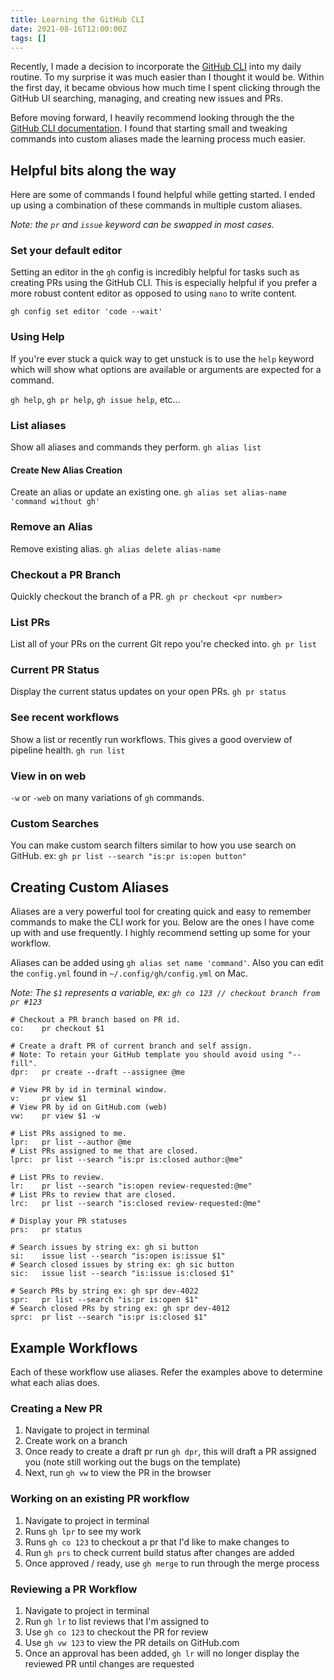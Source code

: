```yaml
---
title: Learning the GitHub CLI
date: 2021-08-16T12:00:00Z
tags: []
---
```


Recently, I made a decision to incorporate the [GitHub CLI](https://cli.github.com/manual/) into my daily routine. To my surprise it was much easier than I thought it would be. Within the first day, it became obvious how much time I spent clicking through the GitHub UI searching, managing, and creating new issues and PRs.

Before moving forward, I heavily recommend looking through the the [GitHub CLI documentation](https://cli.github.com/manual/). I found that starting small and tweaking commands into custom aliases made the learning process much easier.

## Helpful bits along the way

Here are some of commands I found helpful while getting started. I ended up using a combination of these commands in multiple custom aliases.

_Note: the `pr` and `issue` keyword can be swapped in most cases._

### Set your default editor

Setting an editor in the `gh` config is incredibly helpful for tasks such as creating PRs using the GitHub CLI. This is especially helpful if you prefer a more robust content editor as opposed to using `nano` to write content.

`gh config set editor 'code --wait'`

### Using Help

If you're ever stuck a quick way to get unstuck is to use the `help` keyword which will show what options are available or arguments are expected for a command.

`gh help`, `gh pr help`, `gh issue help`, etc...

### List aliases

Show all aliases and commands they perform.
`gh alias list`

#### Create New Alias Creation

Create an alias or update an existing one.
`gh alias set alias-name 'command without gh'`

### Remove an Alias

Remove existing alias.
`gh alias delete alias-name`

### Checkout a PR Branch

Quickly checkout the branch of a PR.
`gh pr checkout <pr number>`

### List PRs

List all of your PRs on the current Git repo you're checked into.
`gh pr list`

### Current PR Status

Display the current status updates on your open PRs.
`gh pr status`

### See recent workflows

Show a list or recently run workflows. This gives a good overview of pipeline health.
`gh run list`

### View in on web

`-w` or `-web` on many variations of `gh` commands.

### Custom Searches

You can make custom search filters similar to how you use search on GitHub.
ex: `gh pr list --search "is:pr is:open button"`

## Creating Custom Aliases

Aliases are a very powerful tool for creating quick and easy to remember commands to make the CLI work for you. Below are the ones I have come up with and use frequently. I highly recommend setting up some for your workflow.

Aliases can be added using `gh alias set name 'command'`. Also you can edit the `config.yml` found in `~/.config/gh/config.yml` on Mac.

_Note: The `$1` represents a variable, ex: `gh co 123 // checkout branch from pr #123`_

```shell
# Checkout a PR branch based on PR id.
co:    pr checkout $1

# Create a draft PR of current branch and self assign.
# Note: To retain your GitHub template you should avoid using "--fill".
dpr:   pr create --draft --assignee @me

# View PR by id in terminal window.
v:     pr view $1
# View PR by id on GitHub.com (web)
vw:    pr view $1 -w

# List PRs assigned to me.
lpr:   pr list --author @me
# List PRs assigned to me that are closed.
lprc:  pr list --search "is:pr is:closed author:@me"

# List PRs to review.
lr:    pr list --search "is:open review-requested:@me"
# List PRs to review that are closed.
lrc:   pr list --search "is:closed review-requested:@me"

# Display your PR statuses
prs:   pr status

# Search issues by string ex: gh si button
si:    issue list --search "is:open is:issue $1"
# Search closed issues by string ex: gh sic button
sic:   issue list --search "is:issue is:closed $1"

# Search PRs by string ex: gh spr dev-4022
spr:   pr list --search "is:pr is:open $1"
# Search closed PRs by string ex: gh spr dev-4012
sprc:  pr list --search "is:pr is:closed $1"
```

## Example Workflows

Each of these workflow use aliases. Refer the examples above to determine what each alias does.

### Creating a New PR

1. Navigate to project in terminal
2. Create work on a branch
3. Once ready to create a draft pr run `gh dpr`, this will draft a PR assigned you (note still working out the bugs on the template)
4. Next, run `gh vw` to view the PR in the browser

### Working on an existing PR workflow

1. Navigate to project in terminal
2. Runs `gh lpr` to see my work
3. Runs `gh co 123` to checkout a pr that I'd like to make changes to
4. Run `gh prs` to check current build status after changes are added
5. Once approved / ready, use `gh merge` to run through the merge process

### Reviewing a PR Workflow

1. Navigate to project in terminal
2. Run `gh lr` to list reviews that I'm assigned to
3. Use `gh co 123` to checkout the PR for review
4. Use `gh vw 123` to view the PR details on GitHub.com
5. Once an approval has been added, `gh lr` will no longer display the reviewed PR until changes are requested
